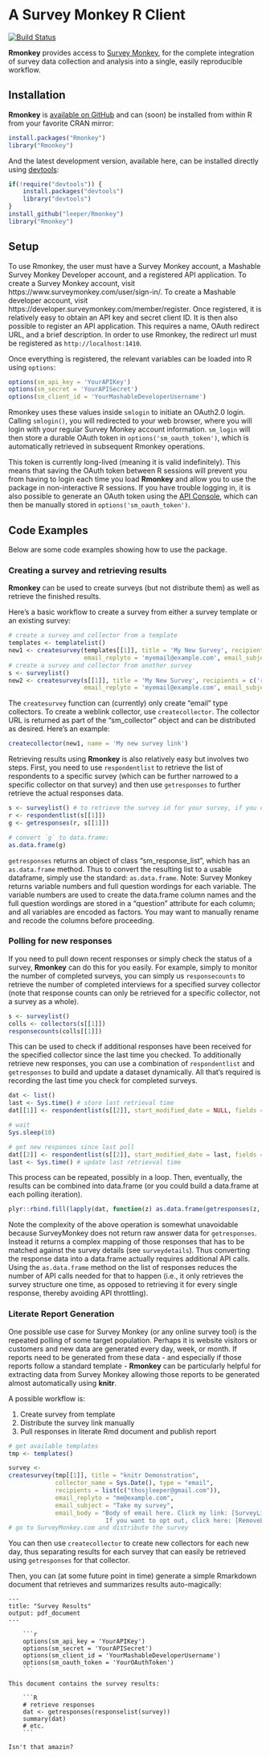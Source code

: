 # A Survey Monkey R Client #

[![Build Status](https://travis-ci.org/leeper/Rmonkey.png?branch=master)](https://travis-ci.org/leeper/Rmonkey)

**Rmonkey** provides access to [Survey Monkey](https://www.surveymonkey.com/), for the complete integration of survey data collection and analysis into a single, easily reproducible workflow.

## Installation ##

**Rmonkey** is [available on GitHub](http://github.com/leeper/Rmonkey) and can (soon) be installed from within R from your favorite CRAN mirror:

```R
install.packages("Rmonkey")
library("Rmonkey")
```

And the latest development version, available here, can be installed directly using  [devtools](http://cran.r-project.org/web/packages/devtools/index.html):

```R
if(!require("devtools")) {
    install.packages("devtools")
    library("devtools")
}
install_github("leeper/Rmonkey")
library("Rmonkey")
```

## Setup ##

To use Rmonkey, the user must have a Survey Monkey account, a Mashable Survey Monkey Developer account, and a registered API application. To create a Survey Monkey account, visit https://www.surveymonkey.com/user/sign-in/. To create a Mashable developer account, visit https://developer.surveymonkey.com/member/register. Once registered, it is relatively easy to obtain an API key and secret client ID. It is then also possible to register an API application. This requires a name, OAuth redirect URL, and a brief description. In order to use Rmonkey, the redirect url must be registered as `http://localhost:1410`.

Once everything is registered, the relevant variables can be loaded into R using `options`:

```R
options(sm_api_key = 'YourAPIKey')
options(sm_secret = 'YourAPISecret')
options(sm_client_id = 'YourMashableDeveloperUsername')
```

Rmonkey uses these values inside `smlogin` to initiate an OAuth2.0 login. Calling `smlogin()`, you will redirected to your web browser, where you will login with your regular Survey Monkey account information. `sm_login` will then store a durable OAuth token in `options('sm_oauth_token')`, which is automatically retrieved in subsequent Rmonkey operations.

This token is currently long-lived (meaning it is valid indefinitely). This means that saving the OAuth token between R sessions will prevent you from having to login each time you load **Rmonkey** and allow you to use the package in non-interactive R sessions. If you have trouble logging in, it is also possible to generate an OAuth token using the [API Console](https://developer.surveymonkey.com/api_console), which can then be manually stored in `options('sm_oauth_token')`. 

## Code Examples ##

Below are some code examples showing how to use the package.

### Creating a survey and retrieving results ###

**Rmonkey** can be used to create surveys (but not distribute them) as well as retrieve the finished results. 

Here's a basic workflow to create a survey from either a survey template or an existing survey:

```R
# create a survey and collector from a template
templates <- templatelist()
new1 <- createsurvey(templates[[1]], title = 'My New Survey', recipients = c('recipient1@example.com'),
                     email_replyto = 'myemail@example.com', email_subject = 'Take my survey!')
# create a survey and collector from another survey
s <- surveylist()
new2 <- createsurvey(s[[1]], title = 'My New Survey', recipients = c('recipient1@example.com'),
                     email_replyto = 'myemail@example.com', email_subject = 'Take my survey!')
```

The `createsurvey` function can (currently) only create "email" type collectors. To create a weblink collector, use `createcollector`. The collector URL is returned as part of the "sm_collector" object and can be distributed as desired. Here's an example:

```R
createcollector(new1, name = 'My new survey link')
```

Retrieving results using **Rmonkey** is also relatively easy but involves two steps. First, you need to use `respondentlist` to retrieve the list of respondents to a specific survey (which can be further narrowed to a specific collector on that survey) and then use `getresponses` to further retrieve the actual responses data.

```R
s <- surveylist() # to retrieve the survey id for your survey, if you don't already know it
r <- respondentlist(s[[1]])
g <- getresponses(r, s[[1]])

# convert `g` to data.frame:
as.data.frame(g)
```

`getresponses` returns an object of class "sm_response_list", which has an `as.data.frame` method. Thus to convert the resulting list to a usable dataframe, simply use the standard: `as.data.frame`. Note: Survey Monkey returns variable numbers and full question wordings for each variable. The variable numbers are used to create the data.frame column names and the full question wordings are stored in a "question" attribute for each column; and all variables are encoded as factors. You may want to manually rename and recode the columns before proceeding.


### Polling for new responses ###

If you need to pull down recent responses or simply check the status of a survey, **Rmonkey** can do this for you easily. For example, simply to monitor the number of completed surveys, you can simply us `responsecounts` to retrieve the number of completed interviews for a specified survey collector (note that response counts can only be retrieved for a specific collector, not a survey as a whole).


```R
s <- surveylist()
colls <- collectors(s[[1]])
responsecounts(colls[[1]])
```

This can be used to check if additional responses have been received for the specified collector since the last time you checked. To additionally retrieve new responses, you can use a combination of `respondentlist` and `getresponses` to build and update a dataset dynamically. All that's required is recording the last time you check for completed surveys.

```R
dat <- list()
last <- Sys.time() # store last retrieval time
dat[[1]] <- respondentlist(s[[2]], start_modified_date = NULL, fields = c("date_modified","status"))

# wait
Sys.sleep(10)

# get new responses since last poll
dat[[2]] <- respondentlist(s[[2]], start_modified_date = last, fields = c("date_modified","status"))
last <- Sys.time() # update last retrievval time
```

This process can be repeated, possibly in a loop. Then, eventually, the results can be combined into data.frame (or you could build a data.frame at each polling iteration).

```R
plyr::rbind.fill(lapply(dat, function(z) as.data.frame(getresponses(z, survey = s[[1]]))))
```

Note the complexity of the above operation is somewhat unavoidable because SurveyMonkey does not return raw answer data for `getresponses`. Instead it returns a complex mapping of those responses that has to be matched against the survey details (see `surveydetails`). Thus converting the response data into a data.frame actually requires additional API calls. Using the `as.data.frame` method on the list of responses reduces the number of API calls needed for that to happen (i.e., it only retrieves the survey structure one time, as opposed to retrieving it for every single response, thereby avoiding API throttling).


### Literate Report Generation ###

One possible use case for Survey Monkey (or any online survey tool) is the repeated polling of some target population. Perhaps it is website visitors or customers and new data are generated every day, week, or month. If reports need to be generated from these data - and especially if those reports follow a standard template - **Rmonkey** can be particularly helpful for extracting data from Survey Monkey allowing those reports to be generated almost automatically using **knitr**.

A possible workflow is:

 1. Create survey from template
 2. Distribute the survey link manually
 3. Pull responses in literate Rmd document and publish report

```R
# get available templates
tmp <- templates()

survey <- 
createsurvey(tmp[[1]], title = "knitr Demonstration", 
             collector_name = Sys.Date(), type = "email",
             recipients = list(c("thosjleeper@gmail.com")),
             email_replyto = "me@example.com", 
             email_subject = "Take my survey", 
             email_body = "Body of email here. Click my link: [SurveyLink].
                           If you want to opt out, click here: [RemoveLink]")
# go to SurveyMonkey.com and distribute the survey
```

You can then use `createcollector` to create new collectors for each new day, thus separating results for each survey that can easily be retrieved using `getresponses` for that collector.

Then, you can (at some future point in time) generate a simple Rmarkdown document that retrieves and summarizes results auto-magically:

```
---
title: "Survey Results"
output: pdf_document
---

    ```r
    options(sm_api_key = 'YourAPIKey')
    options(sm_secret = 'YourAPISecret')
    options(sm_client_id = 'YourMashableDeveloperUsername')
    options(sm_oauth_token = 'YourOAuthToken')
    ```

This document contains the survey results:

    ```R
    # retrieve responses
    dat <- getresponses(responselist(survey))
    summary(dat)
    # etc.
    ```

Isn't that amazin?

```
